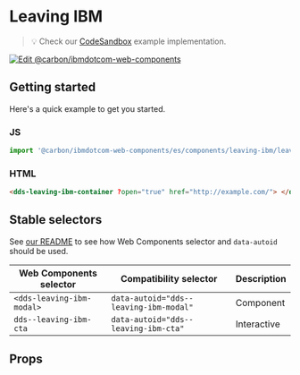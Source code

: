 
# Leaving IBM

> 💡 Check our
> [CodeSandbox](https://githubbox.com/carbon-design-system/carbon-for-ibm-dotcom/tree/master/packages/web-components/examples/codesandbox/components/leaving-ibm)
> example implementation.

[![Edit @carbon/ibmdotcom-web-components](https://codesandbox.io/static/img/play-codesandbox.svg)](https://githubbox.com/carbon-design-system/carbon-for-ibm-dotcom/tree/master/packages/web-components/examples/codesandbox/components/leaving-ibm)

## Getting started

Here's a quick example to get you started.

### JS

```javascript
import '@carbon/ibmdotcom-web-components/es/components/leaving-ibm/leaving-ibm-container';
```

### HTML

```html
<dds-leaving-ibm-container ?open="true" href="http://example.com/"> </dds-leaving-ibm-container>
```

## Stable selectors

See [our README](https://github.com/carbon-design-system/carbon-for-ibm-dotcom/tree/master/packages/web-components#stable-selectors-for-analytics-and-integratione2e-testing-in-web-components) to see how Web Components selector and `data-autoid` should be used.

| Web Components selector   | Compatibility selector                 | Description |
| ------------------------- | -------------------------------------- | ----------- |
| `<dds-leaving-ibm-modal>` | `data-autoid="dds--leaving-ibm-modal"` | Component   |
| `dds--leaving-ibm-cta`    | `data-autoid="dds--leaving-ibm-cta"`   | Interactive |

## Props

<Props of="dds-leaving-ibm-composite" />
<Description markdown={contributing} />
